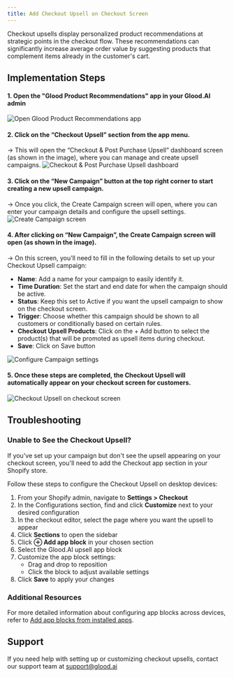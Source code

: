 ```yaml
---
title: Add Checkout Upsell on Checkout Screen
---
```

Checkout upsells display personalized product recommendations at strategic points in the checkout flow. These recommendations can significantly increase average order value by suggesting products that complement items already in the customer's cart.

## Implementation Steps

#### 1. Open the "Glood Product Recommendations" app in your Glood.AI admin
<img src="/images/checkout-upsell-01.png" alt="Open Glood Product Recommendations app" />

#### 2. Click on the “Checkout Upsell” section from the app menu.
→ This will open the “Checkout & Post Purchase Upsell” dashboard screen (as shown in the image), where you can manage and create upsell campaigns.
<img src="/images/checkout-upsell-02.png" alt="Checkout & Post Purchase Upsell dashboard" />

#### 3. Click on the “New Campaign” button at the top right corner to start creating a new upsell campaign.
→ Once you click, the Create Campaign screen will open, where you can enter your campaign details and configure the upsell settings.
<img src="/images/checkout-upsell-03.png" alt="Create Campaign screen" />

#### 4. After clicking on “New Campaign”, the Create Campaign screen will open (as shown in the image).
→ On this screen, you’ll need to fill in the following details to set up your Checkout Upsell campaign:

- **Name**: Add a name for your campaign to easily identify it.
- **Time Duration**: Set the start and end date for when the campaign should be active.
- **Status**: Keep this set to Active if you want the upsell campaign to show on the checkout screen.
- **Trigger**: Choose whether this campaign should be shown to all customers or conditionally based on certain rules.
- **Checkout Upsell Products**: Click on the + Add button to select the product(s) that will be promoted as upsell items during checkout.
- **Save**: Click on Save button 
<img src="/images/checkout-upsell-04.png" alt="Configure Campaign settings" />

#### 5. Once these steps are completed, the Checkout Upsell will automatically appear on your checkout screen for customers.
<img src="/images/checkout-upsell-05.png" alt="Checkout Upsell on checkout screen" />

## Troubleshooting

### Unable to See the Checkout Upsell?
If you've set up your campaign but don't see the upsell appearing on your checkout screen, you'll need to add the Checkout app section in your Shopify store.

Follow these steps to configure the Checkout Upsell on desktop devices:

1. From your Shopify admin, navigate to **Settings > Checkout**
2. In the Configurations section, find and click **Customize** next to your desired configuration
3. In the checkout editor, select the page where you want the upsell to appear
4. Click **Sections** to open the sidebar
5. Click **⊕ Add app block** in your chosen section
6. Select the Glood.AI upsell app block
7. Customize the app block settings:
   - Drag and drop to reposition
   - Click the block to adjust available settings
8. Click **Save** to apply your changes

### Additional Resources
For more detailed information about configuring app blocks across devices, refer to [Add app blocks from installed apps](https://help.shopify.com/en/manual/checkout-settings/customize-checkout-configurations/checkout-apps#add-app).

## Support

If you need help with setting up or customizing checkout upsells, contact our support team at support@glood.ai
